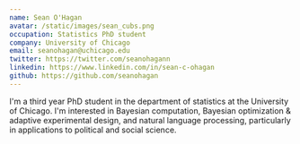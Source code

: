 ```yaml
---
name: Sean O'Hagan
avatar: /static/images/sean_cubs.png
occupation: Statistics PhD student
company: University of Chicago
email: seanohagan@uchicago.edu
twitter: https://twitter.com/seanohagann
linkedin: https://www.linkedin.com/in/sean-c-ohagan
github: https://github.com/seanohagan
---
```


I'm a third year PhD student in the department of statistics at the University of Chicago. I'm interested in Bayesian computation, Bayesian optimization & adaptive experimental design, and natural language processing, particularly in applications to political and social science.
